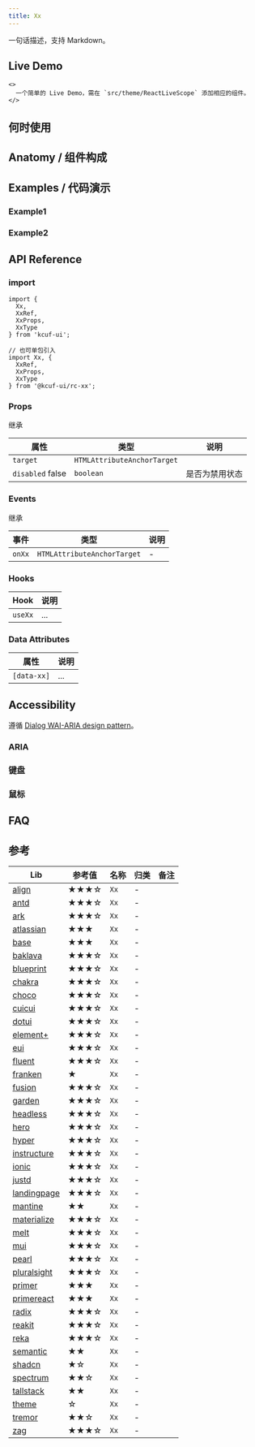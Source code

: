 ```yaml
---
title: Xx
---
```


[//]: # (参考 https://mantine.dev https://ant.design 结构化简介)

<ComponentBrief name="Xx">
  一句话描述，支持 Markdown。
</ComponentBrief>

## Live Demo

```tsx live
<>
  一个简单的 Live Demo，需在 `src/theme/ReactLiveScope` 添加相应的组件。
</>
```

## 何时使用

[//]: # (参考 https://ant.design https://fusion.design)

## Anatomy / 组件构成

[//]: # (参考 https://zagjs.com)

## Examples / 代码演示

[//]: # (参考 https://www.chakra-ui.com)

### Example1

### Example2

## API Reference

[//]: # (https://www.radix-ui.com https://www.heroui.com info icon for description and enum 等)

### import

```tsx
import {
  Xx,
  XxRef,
  XxProps,
  XxType
} from 'kcuf-ui';

// 也可单包引入
import Xx, {
  XxRef,
  XxProps,
  XxType
} from '@kcuf-ui/rc-xx';
```

### Props

继承

| 属性 | 类型 | 说明 |
| --- | --- | --- |
| `target` <TagRequired/> | `HTMLAttributeAnchorTarget` | |
| `disabled` <TagDefault>false</TagDefault> | `boolean` | 是否为禁用状态 |

### Events

继承

| 事件 | 类型 | 说明 |
| --- | --- | --- |
| `onXx` | `HTMLAttributeAnchorTarget` | - |

### Hooks

| Hook | 说明 |
| --- | --- |
| `useXx` | ... |

### Data Attributes

[//]: # (参考 https://www.melt-ui.com https://zagjs.com)

| 属性 | 说明 |
| --- | --- |
| `[data-xx]` <TagReadonly /> | ... |

## Accessibility

[//]: # (参考 https://docs.pearl-ui.dev https://zagjs.com https://dotui.org https://fusion.design https://www.melt-ui.com https://primereact.org https://www.heroui.com https://reka-ui.com)

遵循  [Dialog WAI-ARIA design pattern](https://www.w3.org/WAI/ARIA/apg/patterns/dialog-modal)。

### ARIA

### 键盘

### 鼠标

## FAQ

[//]: # (参考 https://ant.design)

## 参考

| Lib | 参考值 | 名称 | 归类 | 备注 |
| --- | --- | --- | --- | --- |
| [align](https://www.alignui.com/docs/ui/xx) | ★★★☆ | `Xx` | - | |
| [antd](https://ant.design/components/xx) | ★★★☆ | `Xx` | - | |
| [ark](https://ark-ui.com/react/docs/components/xx) | ★★★☆ | `Xx` | - | |
| [atlassian](https://atlassian.design/components/xx/examples) | ★★★ | `Xx` | - | |
| [base](https://base.uber.com/6d2425e9f/p/xx) | ★★★ | `Xx` | - | |
| [baklava](https://baklava.design/?path=/docs/components-xx--documentation) | ★★★☆ | `Xx` | - | |
| [blueprint](https://blueprintjs.com/docs/#core/components/xx) | ★★★☆ | `Xx` | - | |
| [chakra](https://www.chakra-ui.com/docs/components/xx) | ★★★☆ | `Xx` | - | |
| [choco](https://choco-ui.com/components/xx) | ★★★☆ | `Xx` | - | |
| [cuicui](https://cuicui.day/common-ui/xx) | ★★★☆ | `Xx` | - | |
| [dotui](https://dotui.org/docs/components/xx) | ★★★☆ | `Xx` | - | |
| [element+](https://element-plus.org/en-US/component/xx.html) | ★★★☆ | `Xx` | - | |
| [eui](https://eui.elastic.co/#/navigation/xx) | ★★★☆ | `Xx` | - | |
| [fluent](https://fluent2.microsoft.design/components/web/react/xx/usage) | ★★★☆ | `Xx` | - | |
| [franken](https://franken-ui.dev/docs/xx) | ★ | `Xx` | - | |
| [fusion](https://fusion.design/pc/component/xx) | ★★★☆ | `Xx` | - | |
| [garden](https://garden.zendesk.com/components/xx) | ★★★☆ | `Xx` | - | |
| [headless](https://headlessui.com/react/xx) | ★★★☆ | `Xx` | - | |
| [hero](https://www.heroui.com/docs/components/xx) | ★★★☆ | `Xx` | - | |
| [hyper](https://www.hyperui.dev/components/marketing/xx) | ★★★☆ | `Xx` | - | |
| [instructure](https://instructure.design/#Xx) | ★★★☆ | `Xx` | - | |
| [ionic](https://ionicframework.com/docs/api/xx) | ★★★☆ | `Xx` | - | |
| [justd](https://getjustd.com/docs/2.x/components/xx) | ★★★☆ | `Xx` | - | |
| [landingpage](https://ui.nafisbd.com/components/xx) | ★★★☆ | `Xx` | - | |
| [mantine](https://mantine.dev/core/xx) | ★★ | `Xx` | - | |
| [materialize](https://materializecss.com/xx.html) | ★★★☆ | `Xx` | - | |
| [melt](https://www.melt-ui.com/docs/builders/xx) | ★★★☆ | `Xx` | - | |
| [mui](https://mui.com/material-ui/react-xx) | ★★★☆ | `Xx` | - | |
| [pearl](https://docs.pearl-ui.dev/docs/components/forms/Xx) | ★★★☆ | `Xx` | - | |
| [pluralsight](https://design-system.pluralsight.com/components/xx) | ★★★☆ | `Xx` | - | |
| [primer](https://primer.style/components/xx) | ★★★ | `Xx` | - | |
| [primereact](https://primereact.org/xx) | ★★★ | `Xx` | - | |
| [radix](https://www.radix-ui.com/themes/docs/components/xx) | ★★★☆ | `Xx` | - | |
| [reakit](https://reakit.io/docs/xx) | ★★★☆ | `Xx` | - | |
| [reka](https://reka-ui.com/docs/components/xx) | ★★★☆ | `Xx` | - | |
| [semantic](https://semantic-ui.com/elements/xx.html) | ★★ | `Xx` | - | |
| [shadcn](https://ui.shadcn.com/docs/components/xx) | ★☆ | `Xx` | - | |
| [spectrum](https://react-spectrum.adobe.com/page/xx) | ★★☆ | `Xx` | - | |
| [tallstack](https://tallstackui.com/docs/ui/xx) | ★★ | `Xx` | - | |
| [theme](https://theme-ui.com/components/xx) | ☆ | `Xx` | - | |
| [tremor](https://tremor.so/docs/ui/xx) | ★★☆ | `Xx` | - | |
| [zag](https://zagjs.com/components/react/xx) | ★★★☆ | `Xx` | - | |